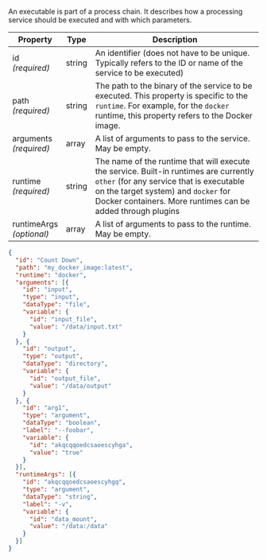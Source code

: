 
An executable is part of a <ScrollLink href="#process-chains">process chain</ScrollLink>.
It describes how a processing service should be executed and with which parameters.

| Property                                | Type   | Description
| --------------------------------------- | ------ | -----------
| id<br/>*(required)*                     | string | An identifier (does not have to be unique. Typically refers to the ID or name of the service to be executed)
| path<br/>*(required)*                   | string | The path to the binary of the service to be executed. This property is specific to the `runtime`. For example, for the `docker` runtime, this property refers to the Docker image.
| arguments<br/>*(required)*              | array  | A list of <ScrollLink href="#arguments">arguments</ScrollLink> to pass to the service. May be empty.
| runtime<br/>*(required)*                | string | The name of the runtime that will execute the service. Built-in runtimes are currently `other` (for any service that is executable on the target system) and `docker` for Docker containers. More runtimes can be added through <ScrollLink href="#custom-runtime-environments">plugins</ScrollLink>
| runtimeArgs<br/>*(optional)*            | array  | A list of <ScrollLink href="#arguments">arguments</ScrollLink> to pass to the runtime. May be empty.

<CodeExample title="Example:">

```json code-example
{
  "id": "Count Down",
  "path": "my_docker_image:latest",
  "runtime": "docker",
  "arguments": [{
    "id": "input",
    "type": "input",
    "dataType": "file",
    "variable": {
      "id": "input_file",
      "value": "/data/input.txt"
    }
  }, {
    "id": "output",
    "type": "output",
    "dataType": "directory",
    "variable": {
      "id": "output_file",
      "value": "/data/output"
    }
  }, {
    "id": "arg1",
    "type": "argument",
    "dataType": "boolean",
    "label": "--foobar",
    "variable": {
      "id": "akqcqqoedcsaoescyhga",
      "value": "true"
    }
  }],
  "runtimeArgs": [{
    "id": "akqcqqoedcsaoescyhgq",
    "type": "argument",
    "dataType": "string",
    "label": "-v",
    "variable": {
      "id": "data_mount",
      "value": "/data:/data"
    }
  }]
}
```

</CodeExample>
